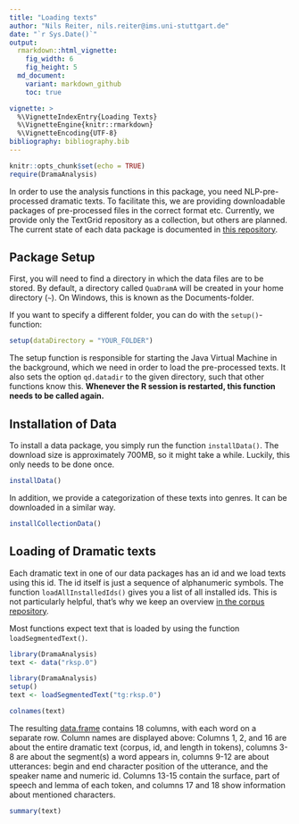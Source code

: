 ```yaml
---
title: "Loading texts"
author: "Nils Reiter, nils.reiter@ims.uni-stuttgart.de"
date: "`r Sys.Date()`"
output: 
  rmarkdown::html_vignette:
    fig_width: 6
    fig_height: 5
  md_document:
    variant: markdown_github
    toc: true

vignette: >
  %\VignetteIndexEntry{Loading Texts}
  %\VignetteEngine{knitr::rmarkdown}
  %\VignetteEncoding{UTF-8}
bibliography: bibliography.bib
---
```


```r
knitr::opts_chunk$set(echo = TRUE)
require(DramaAnalysis)
```



In order to use the analysis functions in this package, you need NLP-pre-processed dramatic texts. To facilitate this, we are providing downloadable packages of pre-processed files in the correct format etc. Currently, we provide only the TextGrid repository as a collection, but others are planned. The current state of each data package is documented in [this repository](https://github.com/quadrama/Corpora).

## Package Setup

First, you will need to find a directory in which the data files are to be stored. By default, a directory called `QuaDramA` will be created in your home directory (`~`). On Windows, this is known as the Documents-folder.

If you want to specify a different folder, you can do with the `setup()`-function:
```r
setup(dataDirectory = "YOUR_FOLDER")
```

The setup function is responsible for starting the Java Virtual Machine in the background, which we need in order to load the pre-processed texts. It also sets the option `qd.datadir` to the given directory, such that other functions know this. **Whenever the R session is restarted, this function needs to be called again.**

## Installation of Data

To install a data package, you simply run the function `installData()`. The download size is approximately 700MB, so it might take a while. Luckily, this only needs to be done once.

```r
installData()
```

In addition, we provide a categorization of these texts into genres. It can be downloaded in a similar way.

```r
installCollectionData()
```

## Loading of Dramatic texts

Each dramatic text in one of our data packages has an id and we load texts using this id. The id itself is just a sequence of alphanumeric symbols. The function `loadAllInstalledIds()` gives you a list of all installed ids. This is not particularly helpful, that's why we keep an overview [in the corpus repository](https://github.com/quadrama/Corpora). 

Most functions expect text that is loaded by using the function `loadSegmentedText()`. 

```r
library(DramaAnalysis)
text <- data("rksp.0")
```

```r
library(DramaAnalysis)
setup()
text <- loadSegmentedText("tg:rksp.0")
```

```r
colnames(text)
```

The resulting [data.frame](http://www.r-tutor.com/r-introduction/data-frame) contains 18 columns, with each word on a separate row. Column names are displayed above: Columns 1, 2, and 16 are about the entire dramatic text (corpus, id, and length in tokens), columns 3-8 are about the segment(s) a word appears in, columns 9-12 are about utterances: begin and end character position of the utterance, and the speaker name and numeric id. Columns 13-15  contain the surface, part of speech and lemma of each token, and columns 17 and 18 show information about mentioned characters.

```r
summary(text)
```
